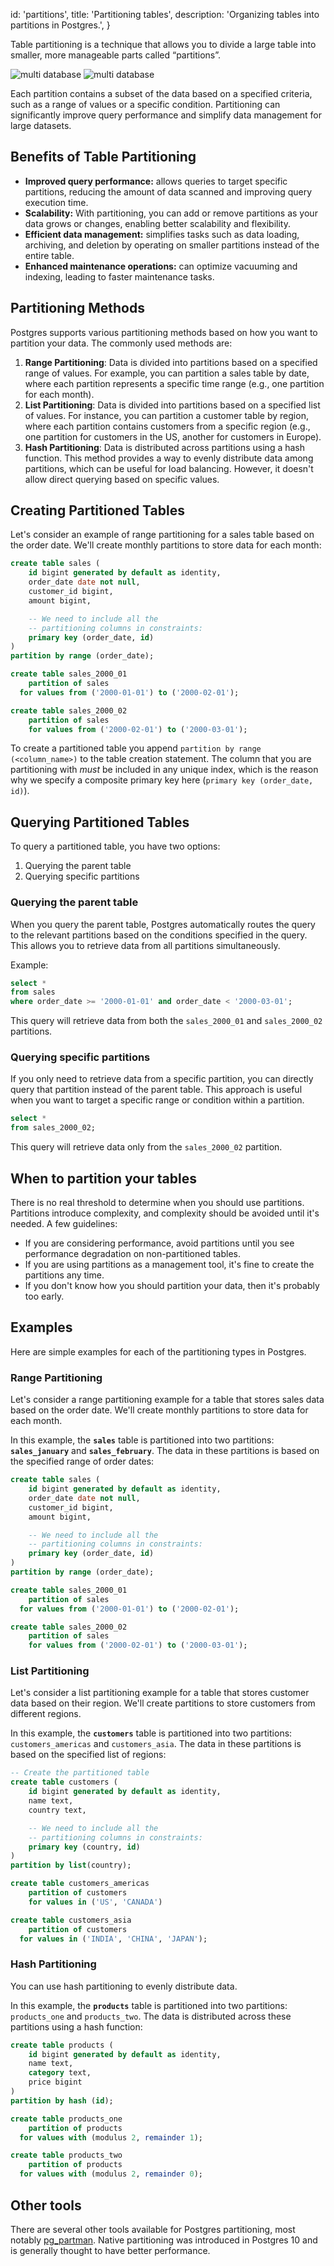 
  id: 'partitions',
  title: 'Partitioning tables',
  description: 'Organizing tables into partitions in Postgres.',
}

Table partitioning is a technique that allows you to divide a large table into smaller, more manageable parts called “partitions”.

<div>
  <img alt="multi database" className="dark:hidden" src="/docs/img/database/partitions-light.png" />
  <img
    alt="multi database"
    className="hidden dark:block"
    src="/docs/img/database/partitions-dark.png"
  />
</div>

Each partition contains a subset of the data based on a specified criteria, such as a range of values or a specific condition. Partitioning can significantly improve query performance and simplify data management for large datasets.

## Benefits of Table Partitioning

- **Improved query performance:** allows queries to target specific partitions, reducing the amount of data scanned and improving query execution time.
- **Scalability:** With partitioning, you can add or remove partitions as your data grows or changes, enabling better scalability and flexibility.
- **Efficient data management:** simplifies tasks such as data loading, archiving, and deletion by operating on smaller partitions instead of the entire table.
- **Enhanced maintenance operations:** can optimize vacuuming and indexing, leading to faster maintenance tasks.

## Partitioning Methods

Postgres supports various partitioning methods based on how you want to partition your data. The commonly used methods are:

1. **Range Partitioning**: Data is divided into partitions based on a specified range of values. For example, you can partition a sales table by date, where each partition represents a specific time range (e.g., one partition for each month).
2. **List Partitioning**: Data is divided into partitions based on a specified list of values. For instance, you can partition a customer table by region, where each partition contains customers from a specific region (e.g., one partition for customers in the US, another for customers in Europe).
3. **Hash Partitioning**: Data is distributed across partitions using a hash function. This method provides a way to evenly distribute data among partitions, which can be useful for load balancing. However, it doesn't allow direct querying based on specific values.

## Creating Partitioned Tables

Let's consider an example of range partitioning for a sales table based on the order date. We'll create monthly partitions to store data for each month:

```sql
create table sales (
    id bigint generated by default as identity,
    order_date date not null,
    customer_id bigint,
    amount bigint,

    -- We need to include all the
    -- partitioning columns in constraints:
    primary key (order_date, id)
)
partition by range (order_date);

create table sales_2000_01
	partition of sales
  for values from ('2000-01-01') to ('2000-02-01');

create table sales_2000_02
	partition of sales
	for values from ('2000-02-01') to ('2000-03-01');

```

To create a partitioned table you append `partition by range (<column_name>)` to the table creation statement. The column that you are partitioning with _must_ be included in any unique index, which is the reason why we specify a composite primary key here (`primary key (order_date, id)`).

## Querying Partitioned Tables

To query a partitioned table, you have two options:

1. Querying the parent table
2. Querying specific partitions

### Querying the parent table

When you query the parent table, Postgres automatically routes the query to the relevant partitions based on the conditions specified in the query. This allows you to retrieve data from all partitions simultaneously.

Example:

```sql
select *
from sales
where order_date >= '2000-01-01' and order_date < '2000-03-01';
```

This query will retrieve data from both the `sales_2000_01` and `sales_2000_02` partitions.

### Querying specific partitions

If you only need to retrieve data from a specific partition, you can directly query that partition instead of the parent table. This approach is useful when you want to target a specific range or condition within a partition.

```sql
select *
from sales_2000_02;
```

This query will retrieve data only from the `sales_2000_02` partition.

## When to partition your tables

There is no real threshold to determine when you should use partitions. Partitions introduce complexity, and complexity should be avoided until it's needed. A few guidelines:

- If you are considering performance, avoid partitions until you see performance degradation on non-partitioned tables.
- If you are using partitions as a management tool, it's fine to create the partitions any time.
- If you don't know how you should partition your data, then it's probably too early.

## Examples

Here are simple examples for each of the partitioning types in Postgres.

### Range Partitioning

Let's consider a range partitioning example for a table that stores sales data based on the order date. We'll create monthly partitions to store data for each month.

In this example, the **`sales`** table is partitioned into two partitions: **`sales_january`** and **`sales_february`**. The data in these partitions is based on the specified range of order dates:

```sql
create table sales (
    id bigint generated by default as identity,
    order_date date not null,
    customer_id bigint,
    amount bigint,

    -- We need to include all the
    -- partitioning columns in constraints:
    primary key (order_date, id)
)
partition by range (order_date);

create table sales_2000_01
	partition of sales
  for values from ('2000-01-01') to ('2000-02-01');

create table sales_2000_02
	partition of sales
	for values from ('2000-02-01') to ('2000-03-01');
```

### List Partitioning

Let's consider a list partitioning example for a table that stores customer data based on their region. We'll create partitions to store customers from different regions.

In this example, the **`customers`** table is partitioned into two partitions: `customers_americas` and `customers_asia`. The data in these partitions is based on the specified list of regions:

```sql
-- Create the partitioned table
create table customers (
    id bigint generated by default as identity,
    name text,
    country text,

    -- We need to include all the
    -- partitioning columns in constraints:
    primary key (country, id)
)
partition by list(country);

create table customers_americas
	partition of customers
	for values in ('US', 'CANADA')

create table customers_asia
	partition of customers
  for values in ('INDIA', 'CHINA', 'JAPAN');
```

### Hash Partitioning

You can use hash partitioning to evenly distribute data.

In this example, the **`products`** table is partitioned into two partitions: `products_one` and `products_two`. The data is distributed across these partitions using a hash function:

```sql
create table products (
    id bigint generated by default as identity,
    name text,
    category text,
    price bigint
)
partition by hash (id);

create table products_one
	partition of products
  for values with (modulus 2, remainder 1);

create table products_two
	partition of products
  for values with (modulus 2, remainder 0);
```

## Other tools

There are several other tools available for Postgres partitioning, most notably [pg_partman](https://github.com/pgpartman/pg_partman). Native partitioning was introduced in Postgres 10 and is generally thought to have better performance.


